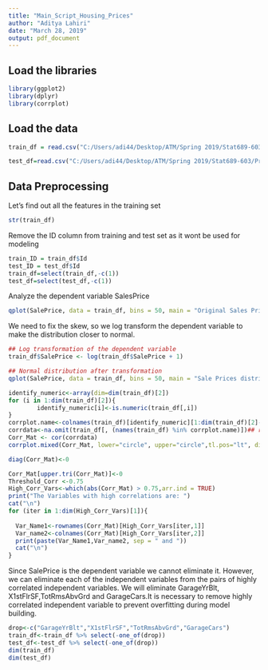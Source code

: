 ```yaml
---
title: "Main_Script_Housing_Prices"
author: "Aditya Lahiri"
date: "March 28, 2019"
output: pdf_document
---
```

## Load the libraries
```r
library(ggplot2)
library(dplyr)
library(corrplot)
```


## Load the data
```r
train_df = read.csv("C:/Users/adi44/Desktop/ATM/Spring 2019/Stat689-603/Project/house-prices-advanced-regression-techniques/STAT689/Data/train.csv", stringsAsFactors = FALSE)

test_df=read.csv("C:/Users/adi44/Desktop/ATM/Spring 2019/Stat689-603/Project/house-prices-advanced-regression-techniques/STAT689/Data/test.csv", stringsAsFactors = FALSE)
```

## Data Preprocessing

Let's find out all the features in the training set
```r
str(train_df)
```

Remove the ID column from training and test set as it wont be used for modeling
```r
train_ID = train_df$Id
test_ID = test_df$Id
train_df=select(train_df,-c(1))
test_df=select(test_df,-c(1))
```

Analyze the dependent variable SalesPrice
```r
qplot(SalePrice, data = train_df, bins = 50, main = "Original Sales Price distribution: Left skewed ")

```

We need to fix the skew, so we log transform the dependent variable to make the
distribution closer to normal. 

```r
## Log transformation of the dependent variable
train_df$SalePrice <- log(train_df$SalePrice + 1)

## Normal distribution after transformation
qplot(SalePrice, data = train_df, bins = 50, main = "Sale Prices distribution after log transformation")
```

```r
identify_numeric<-array(dim=dim(train_df)[2])
for (i in 1:dim(train_df)[2]){
        identify_numeric[i]<-is.numeric(train_df[,i])
}
corrplot.name<-colnames(train_df)[identify_numeric][1:dim(train_df)[2]-1] ## exlude id, and saleprice
corrdata<-na.omit(train_df[, (names(train_df) %in% corrplot.name)])## remove missing for correlation plot
Corr_Mat <- cor(corrdata)
corrplot.mixed(Corr_Mat, lower="circle", upper="circle",tl.pos="lt", diag="n", order="hclust", hclust.method="complete",tl.cex=0.8,tl.offset = 0.5)

diag(Corr_Mat)<-0


```

```r

Corr_Mat[upper.tri(Corr_Mat)]<-0
Threshold_Corr <-0.75
High_Corr_Vars<-which(abs(Corr_Mat) > 0.75,arr.ind = TRUE)
print("The Variables with high correlations are: ")
cat("\n")
for (iter in 1:dim(High_Corr_Vars)[1]){
  
  Var_Name1<-rownames(Corr_Mat)[High_Corr_Vars[iter,1]]
  Var_name2<-colnames(Corr_Mat)[High_Corr_Vars[iter,2]]
  print(paste(Var_Name1,Var_name2, sep = " and "))
  cat("\n")
}
```
Since SalePrice is the dependent variable we cannot eliminate it. However, we 
can eliminate each of the independent variables from the pairs of highly correlated independent variables. We will eliminate GarageYrBlt, X1stFlrSF,TotRmsAbvGrd and GarageCars.It is necessary to remove highly correlated independent variable to prevent overfitting during model building.


```r
drop<-c("GarageYrBlt","X1stFlrSF","TotRmsAbvGrd","GarageCars")
train_df<-train_df %>% select(-one_of(drop))
test_df<-test_df %>% select(-one_of(drop))
dim(train_df)
dim(test_df)
```
